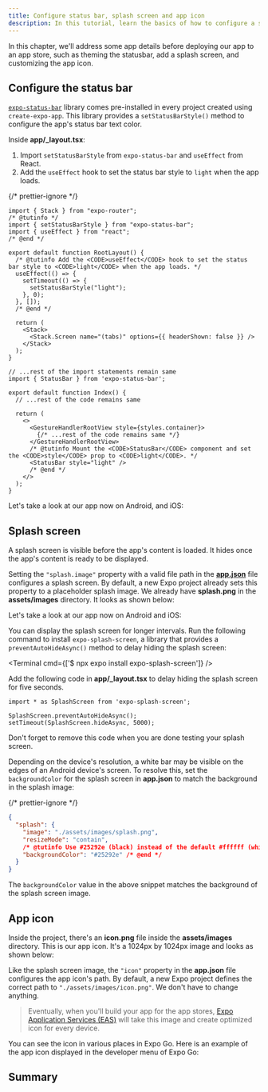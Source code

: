 ```yaml
---
title: Configure status bar, splash screen and app icon
description: In this tutorial, learn the basics of how to configure a status bar, splash screen and app icon.
---
```



In this chapter, we'll address some app details before deploying our app to an app store, such as theming the statusbar, add a splash screen, and customizing the app icon.

<Step label="1">

## Configure the status bar

[`expo-status-bar`](/versions/latest/sdk/status-bar/) library comes pre-installed in every project created using `create-expo-app`. This library provides a `setStatusBarStyle()` method to configure the app's status bar text color.

Inside **app/\_layout.tsx**:

1. Import `setStatusBarStyle` from `expo-status-bar` and `useEffect` from React.
2. Add the `useEffect` hook to set the status bar style to `light` when the app loads.

{/* prettier-ignore */}
```tsx app/_layout.tsx
import { Stack } from "expo-router";
/* @tutinfo */
import { setStatusBarStyle } from "expo-status-bar";
import { useEffect } from "react";
/* @end */

export default function RootLayout() {
  /* @tutinfo Add the <CODE>useEffect</CODE> hook to set the status bar style to <CODE>light</CODE> when the app loads. */
  useEffect(() => {
    setTimeout(() => {
      setStatusBarStyle("light");
    }, 0);
  }, []);
  /* @end */

  return (
    <Stack>
      <Stack.Screen name="(tabs)" options={{ headerShown: false }} />
    </Stack>
  );
}

// ...rest of the import statements remain same
import { StatusBar } from 'expo-status-bar';

export default function Index() {
  // ...rest of the code remains same

  return (
    <>
      <GestureHandlerRootView style={styles.container}>
        {/* ...rest of the code remains same */}
      </GestureHandlerRootView>
      /* @tutinfo Mount the <CODE>StatusBar</CODE> component and set the <CODE>style</CODE> prop to <CODE>light</CODE>. */
      <StatusBar style="light" />
      /* @end */
    </>
  );
}
```

Let's take a look at our app now on Android, and iOS:

<ContentSpotlight
  alt="StatusBar with light style shown on both Android and iOS."
  src="/static/images/tutorial/statusbar-example.png"
  className="max-w-[480px]"
/>

</Step>

<Step label="2">

## Splash screen

A splash screen is visible before the app's content is loaded. It hides once the app's content is ready to be displayed.

Setting the `"splash.image"` property with a valid file path in the [**app.json**](/workflow/configuration/) file configures a splash screen. By default, a new Expo project already sets this property to a placeholder splash image. We already have **splash.png** in the **assets/images** directory. It looks as shown below:

<ContentSpotlight
  src="/static/images/tutorial/splash.png"
  alt="Custom splash screen used in example app."
  className="max-w-[250px]"
/>

Let's take a look at our app now on Android and iOS:

<ContentSpotlight file="tutorial/splash-screen.mp4" />

<Collapsible summary="Is the app loading too quickly for you to get a good look at the splash screen?">

You can display the splash screen for longer intervals. Run the following command to install `expo-splash-screen`, a library that provides a `preventAutoHideAsync()` method to delay hiding the splash screen:

<Terminal cmd={['$ npx expo install expo-splash-screen']} />

Add the following code in **app/\_layout.tsx** to delay hiding the splash screen for five seconds.

```tsx app/_layout.tsx
import * as SplashScreen from 'expo-splash-screen';

SplashScreen.preventAutoHideAsync();
setTimeout(SplashScreen.hideAsync, 5000);
```

Don't forget to remove this code when you are done testing your splash screen.

</Collapsible>

Depending on the device's resolution, a white bar may be visible on the edges of an Android device's screen. To resolve this, set the `backgroundColor` for the splash screen in **app.json** to match the background in the splash image:

{/* prettier-ignore */}
```json app.json
{
  "splash": {
    "image": "./assets/images/splash.png",
    "resizeMode": "contain",
    /* @tutinfo Use #25292e (black) instead of the default #ffffff (white). */
    "backgroundColor": "#25292e" /* @end */
  }
}
```

The `backgroundColor` value in the above snippet matches the background of the splash screen image.

</Step>

<Step label="3">

## App icon

Inside the project, there's an **icon.png** file inside the **assets/images** directory. This is our app icon. It's a 1024px by 1024px image and looks as shown below:

<ContentSpotlight src="/static/images/tutorial/icon.png" className="max-w-[150px]" />

Like the splash screen image, the `"icon"` property in the **app.json** file configures the app icon's path. By default, a new Expo project defines the correct path to `"./assets/images/icon.png"`. We don't have to change anything.

> Eventually, when you'll build your app for the app stores, [Expo Application Services (EAS)](/eas/) will take this image and create optimized icon for every device.

You can see the icon in various places in Expo Go. Here is an example of the app icon displayed in the developer menu of Expo Go:

<ContentSpotlight
  alt="Splash screen on Developer Menu in Expo Go app."
  src="/static/images/tutorial/app-icon-visible.png"
  className="max-w-[250px]"
/>

</Step>

## Summary

<ProgressTracker
  currentChapterIndex={8}
  name="GET_STARTED"
  summary="Well done! We built an app that runs on Android, iOS, and the web from the same codebase."
  nextChapterDescription="The next section of the tutorial will guide you toward resources to learn more about concepts we've covered here and others we have mentioned briefly."
  nextChapterTitle="Learning resources"
  nextChapterLink="/tutorial/follow-up"
/>
